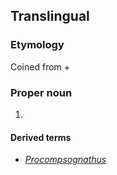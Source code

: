 ==Translingual==
{{wikipedia}}
{{wikispecies|Compsognathidae}}

===Etymology===
Coined from {{etyl|grc|mul}} {{m|grc|κομψός||elegant, refined, or dainty}} + {{m|grc|γνάθος||jaw}}

===Proper noun===
{{taxoninfl|i=1|g=f}}

# {{taxon|genus|family|Compsognathidae|small, [[bipedal]], [[carnivorous]] [[theropod]] [[dinosaur]]s, about the size of a [[turkey]], which lived around 150 million years ago}}

====Derived terms====
* ''[[Procompsognathus]]''
